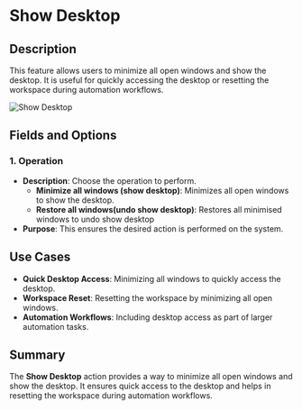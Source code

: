 # Show Desktop  

## Description

This feature allows users to minimize all open windows and show the desktop. It is useful for quickly accessing the desktop or resetting the workspace during automation workflows.  

![Show Desktop](../../../assets/workstation/show-desktop.png)  

## Fields and Options  

### 1. **Operation** 

- **Description**: Choose the operation to perform.  
  - **Minimize all windows (show desktop)**: Minimizes all open windows to show the desktop.
  - **Restore all windows(undo show desktop)**:
  Restores all minimised windows to undo show desktop  
- **Purpose**: This ensures the desired action is performed on the system.  

## Use Cases  

- **Quick Desktop Access**: Minimizing all windows to quickly access the desktop.  
- **Workspace Reset**: Resetting the workspace by minimizing all open windows.  
- **Automation Workflows**: Including desktop access as part of larger automation tasks.  

## Summary

The **Show Desktop** action provides a way to minimize all open windows and show the desktop. It ensures quick access to the desktop and helps in resetting the workspace during automation workflows.